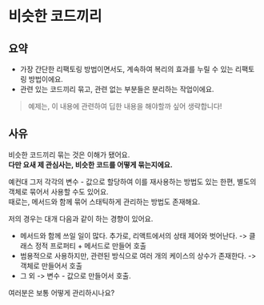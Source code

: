 # 비슷한 코드끼리

## 요약

- 가장 간단한 리팩토링 방법이면서도, 계속하여 복리의 효과를 누릴 수 있는 리팩토링 방법이에요.
- 관련 있는 코드끼리 묶고, 관련 없는 부분들은 분리하는 작업이에요.

> 예제는, 이 내용에 관련하여 딥한 내용을 해야할까 싶어 생략합니다!

## 사유

비슷한 코드끼리 묶는 것은 이해가 됐어요.  
**다만 요새 제 관심사는, 비슷한 코드를 어떻게 묶는지에요.**

예컨대 그저 각각의 변수 - 값으로 할당하여 이를 재사용하는 방법도 있는 한편, 별도의 객체로 묶어서 사용할 수도 있어요.  
때로는, 메서드와 함께 묶어 스태틱하게 관리하는 방법도 존재해요.

저의 경우는 대개 다음과 같이 하는 경향이 있어요.

- 메서드와 함께 쓰일 일이 많다. 추가로, 리액트에서의 상태 제어와 벗어난다. -> 클래스 정적 프로퍼티 + 메서드로 만들어 호출
- 범용적으로 사용하지만, 관련된 방식으로 여러 개의 케이스의 상수가 존재한다. -> 객체로 만들어서 호출
- 그 외 -> 변수 - 값으로 만들어서 호출.

여러분은 보통 어떻게 관리하시나요?
